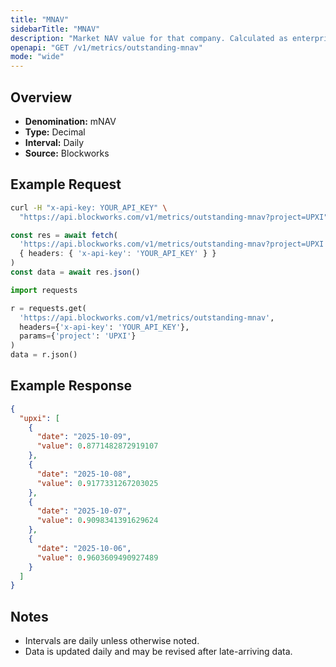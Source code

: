 ```yaml
---
title: "MNAV"
sidebarTitle: "MNAV"
description: "Market NAV value for that company. Calculated as enterprise value / NAV"
openapi: "GET /v1/metrics/outstanding-mnav"
mode: "wide"
---
```


## Overview

- **Denomination:** mNAV
- **Type:** Decimal
- **Interval:** Daily
- **Source:** Blockworks

## Example Request

<CodeGroup>

```bash cURL
curl -H "x-api-key: YOUR_API_KEY" \
  "https://api.blockworks.com/v1/metrics/outstanding-mnav?project=UPXI"
```

```typescript TypeScript
const res = await fetch(
  'https://api.blockworks.com/v1/metrics/outstanding-mnav?project=UPXI',
  { headers: { 'x-api-key': 'YOUR_API_KEY' } }
)
const data = await res.json()
```

```python Python
import requests

r = requests.get(
  'https://api.blockworks.com/v1/metrics/outstanding-mnav',
  headers={'x-api-key': 'YOUR_API_KEY'},
  params={'project': 'UPXI'}
)
data = r.json()
```

</CodeGroup>

## Example Response

```json
{
  "upxi": [
    {
      "date": "2025-10-09",
      "value": 0.8771482872919107
    },
    {
      "date": "2025-10-08",
      "value": 0.9177331267203025
    },
    {
      "date": "2025-10-07",
      "value": 0.9098341391629624
    },
    {
      "date": "2025-10-06",
      "value": 0.9603609490927489
    }
  ]
}
```

## Notes
- Intervals are daily unless otherwise noted.
- Data is updated daily and may be revised after late-arriving data.